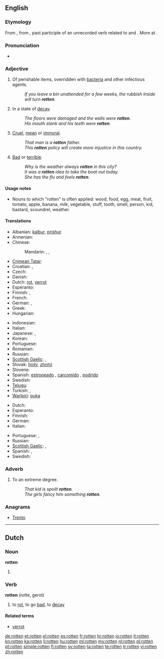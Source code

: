 ==English==
{{wikipedia|dab=rotten}}

===Etymology===
From {{etyl|enm}} {{term|roten|lang=enm}}, from {{etyl|non}} {{term|rotinn||decayed, rotten|lang=non}}, past participle of an unrecorded verb related to {{etyl|non|-}} {{term|rotna||to rot|lang=non}} and {{etyl|ang|-}} {{term|rotian||to rot|lang=ang}}. More at {{l|en|rot}}.

===Pronunciation===
* {{rhymes|ɒtən}}

===Adjective===
{{en-adj|er|more}}

# Of perishable items, overridden with [[bacteria]] and other infectious agents.
#: ''If you leave a bin unattended for a few weeks, the rubbish inside will turn '''rotten'''.''
# In a state of [[decay]].
#: ''The floors were damaged and the walls were '''rotten'''.''
#: ''His mouth stank and his teeth were '''rotten'''.''
# [[cruel|Cruel]], [[mean]] or [[immoral]].
#: ''That man is a '''rotten''' father.''
#: ''This '''rotten''' policy will create more injustice in this country.''
# [[bad|Bad]] or [[terrible]].
#: ''Why is the weather always '''rotten''' in this city?''
#: ''It was a '''rotten''' idea to take the boat out today.''
#: ''She has the flu and feels '''rotten'''.''

====Usage notes====
* Nouns to which "rotten" is often applied: wood, food, egg, meat, fruit, tomato, apple, banana, milk, vegetable, stuff, tooth, smell, person, kid, bastard, scoundrel, weather.

====Translations====
{{trans-top|decayed, gone bad}}
* Albanian: [[kalbur]], [[prishur]]
* Armenian: {{t-|hy|փտած|tr=p'taç}}
* Chinese:
*: Mandarin: {{t|cmn|腐爛|sc=Hani}}, {{t|cmn|腐烂|tr=fǔlàn|sc=Hani}}, {{t|cmn|腐朽|tr=fǔxiǔ|sc=Hani}}
* [[Crimean Tatar]]: {{tø|crh|çürük|xs=Crimean Tatar}}
* Croatian: {{t-|hr|gnjio|alt=gnjȉo}}, {{t-|hr|truo|alt=trȕo}}
* Czech: {{t-|cs|shnilý}}
* Danish: {{t-|da|rådden}}
* Dutch: [[rot]], [[verrot]]
* Esperanto: {{t-|eo|putra|xs=Esperanto}}
* Finnish: {{t-|fi|mädäntynyt}}, {{t-|fi|mätä}}
* French: {{t+|fr|pourri}}
* German: {{t+|de|faul}}, {{t|de|verfault}}
* Greek: {{t+|el|σάπιος}}
* Hungarian: {{t+|hu|rohadt}}
{{trans-mid}}
* Indonesian: {{t-|id|busuk|xs=Indonesian}}
* Italian: {{t-|it|marcito}}
* Japanese: {{t|ja|腐った|tr=kusatta}}, {{t|ja|腐朽|alt=腐朽した|tr=fukyū-shita}}
* Korean: {{t|ko|썩다|tr=sseokda|sc=Hang}}
* Portuguese: {{t+|pt|podre}}
* Romanian: {{t|ro|putred}}
* Russian: {{t+|ru|гнилой|tr=gnilój}}
* [[Scottish Gaelic]]: {{t|gd|grod}}, {{t|gd|lobhte}}
* Slovak: [[hnilý]], [[zhnitý]]
* Slovene: {{t+|sl|gnil}}
* Spanish: [[estropeado]] {{gloss|of meat}}, [[carcomido]] {{gloss|of wood}}, [[podrido]] {{gloss|smell, of eggs}}
* Swedish: {{t+|sv|rutten}}
* [[Telugu]]: {{t|te|చెడిపోయిన|tr=cedipoyina|sc=Telu}}
* Turkish: {{t+|tr|çürük}}, {{t+|tr|bozuk}}
* [[Warlpiri]]: [[puka]]
{{trans-bottom}}

{{trans-top|mean}}
* Dutch: {{t+|nl|gemeen}}
* Esperanto: {{t-|eo|aĉa|xs=Esperanto}}
* Finnish: {{t|fi|mädännäinen}}
* German: {{t+|de|scheußlich}}
* Italian: {{t+|it|malvagio}}
{{trans-mid}}
* Portuguese: {{t+|pt|cruel}}, {{t+|pt|malvado}}
* Russian: {{t|ru|гадкий|tr=gádkij}}
* [[Scottish Gaelic]]: {{t|gd|grod}}, {{t|gd|breun}}
* Spanish: {{t+|es|malo}},  {{t+|es|putrefacto}}
* Swedish: {{t+|sv|rutten}}
{{trans-bottom}}

===Adverb===
{{en-adj}}

# To an extreme degree.
#: ''That kid is spoilt '''rotten'''.''
#: ''The girls fancy him something '''rotten'''.''

===Anagrams===
* [[Trento#English|Trento]]

----

==Dutch==

===Noun===
'''rotten'''

# {{nl-noun-form|pl=1|rot}}

===Verb===
'''rotten''' (rotte, gerot)

# to [[rot]], to go [[bad]], to [[decay]]

====Related terms====
* [[verrot]]

[[de:rotten]]
[[et:rotten]]
[[el:rotten]]
[[es:rotten]]
[[fr:rotten]]
[[hr:rotten]]
[[io:rotten]]
[[it:rotten]]
[[kn:rotten]]
[[ka:rotten]]
[[li:rotten]]
[[hu:rotten]]
[[ml:rotten]]
[[my:rotten]]
[[nl:rotten]]
[[pl:rotten]]
[[pt:rotten]]
[[simple:rotten]]
[[fi:rotten]]
[[sv:rotten]]
[[ta:rotten]]
[[te:rotten]]
[[tr:rotten]]
[[vi:rotten]]
[[zh:rotten]]